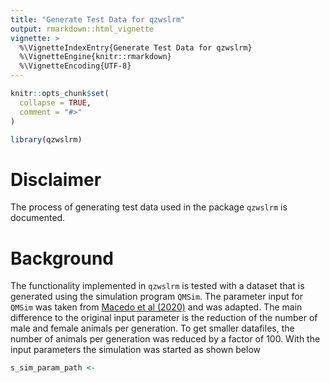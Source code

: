 ```yaml
---
title: "Generate Test Data for qzwslrm"
output: rmarkdown::html_vignette
vignette: >
  %\VignetteIndexEntry{Generate Test Data for qzwslrm}
  %\VignetteEngine{knitr::rmarkdown}
  %\VignetteEncoding{UTF-8}
---
```


```r
knitr::opts_chunk$set(
  collapse = TRUE,
  comment = "#>"
)
```

```r
library(qzwslrm)
```

# Disclaimer
The process of generating test data used in the package `qzwslrm` is documented.


# Background
The functionality implemented in `qzwslrm` is tested with a dataset that is generated using the simulation program `QMSim`. The parameter input for `QMSim` was taken from [Macedo et al (2020)](http://dx.doi.org/10.3168/jds.2019-16603) and was adapted. The main difference to the original input parameter is the reduction of the number of male and female animals per generation. To get smaller datafiles, the number of animals per generation was reduced by a factor of $100$. With the input parameters the simulation was started as shown below

```r
s_sim_param_path <- 
```

